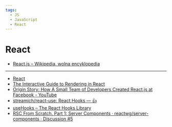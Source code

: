 ```yaml
---
tags:
  - JS
  - JavaScript
  - React
---
```


# React

- [React.js – Wikipedia, wolna encyklopedia](https://pl.wikipedia.org/wiki/React.js)

---

- [React](https://react.dev/)
- [The Interactive Guide to Rendering in React](https://ui.dev/why-react-renders)
- [Origin Story: How A Small Team of Developers Created React.js at Facebook - YouTube](https://www.youtube.com/watch?v=8pDqJVdNa44)
- [streamich/react-use: React Hooks — 👍](https://github.com/streamich/react-use)
- [useHooks – The React Hooks Library](https://usehooks.com/)
- [RSC From Scratch. Part 1: Server Components · reactwg/server-components · Discussion #5](https://github.com/reactwg/server-components/discussions/5)
